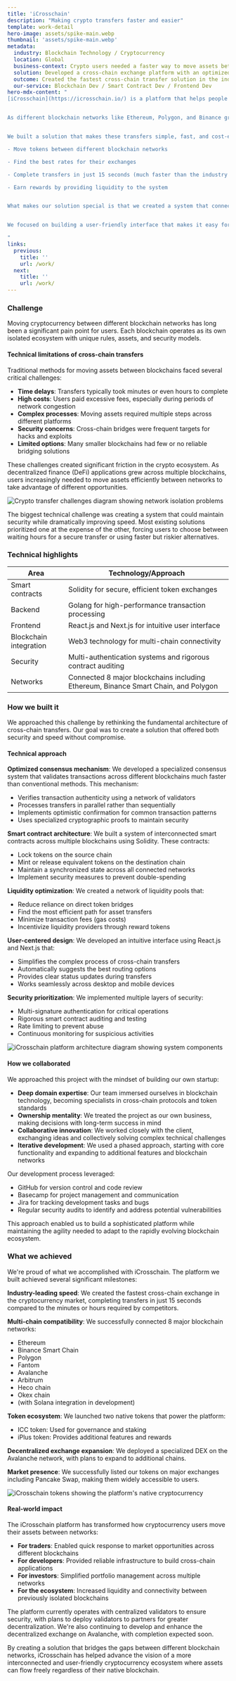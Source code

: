 ```yaml
---
title: 'iCrosschain'
description: "Making crypto transfers faster and easier"
template: work-detail
hero-image: assets/spike-main.webp
thumbnail: 'assets/spike-main.webp'
metadata:
  industry: Blockchain Technology / Cryptocurrency
  location: Global
  business-context: Crypto users needed a faster way to move assets between different blockchain networks
  solution: Developed a cross-chain exchange platform with an optimized consensus mechanism
  outcome: Created the fastest cross-chain transfer solution in the industry
  our-service: Blockchain Dev / Smart Contract Dev / Frontend Dev
hero-mdx-content: "
[iCrosschain](https://icrosschain.io/) is a platform that helps people move their cryptocurrency between different blockchain networks. Think of it like a currency exchange for digital money, except it works across multiple crypto systems.


As different blockchain networks like Ethereum, Polygon, and Binance grew in popularity, users needed a way to move their digital assets between these systems. Moving crypto between networks was slow, complicated, and often expensive.


We built a solution that makes these transfers simple, fast, and cost-effective. Our platform lets users:

- Move tokens between different blockchain networks

- Find the best rates for their exchanges

- Complete transfers in just 15 seconds (much faster than the industry standard)

- Earn rewards by providing liquidity to the system


What makes our solution special is that we created a system that connects these different networks securely while keeping transactions fast and affordable.


We focused on building a user-friendly interface that makes it easy for anyone to transfer their crypto assets without needing deep technical knowledge.

"
links:
  previous:
    title: ''
    url: /work/
  next:
    title: ''
    url: /work/
---
```



### Challenge

Moving cryptocurrency between different blockchain networks has long been a significant pain point for users. Each blockchain operates as its own isolated ecosystem with unique rules, assets, and security models.

#### Technical limitations of cross-chain transfers

Traditional methods for moving assets between blockchains faced several critical challenges:

- **Time delays**: Transfers typically took minutes or even hours to complete
- **High costs**: Users paid excessive fees, especially during periods of network congestion
- **Complex processes**: Moving assets required multiple steps across different platforms
- **Security concerns**: Cross-chain bridges were frequent targets for hacks and exploits
- **Limited options**: Many smaller blockchains had few or no reliable bridging solutions

These challenges created significant friction in the crypto ecosystem. As decentralized finance (DeFi) applications grew across multiple blockchains, users increasingly needed to move assets efficiently between networks to take advantage of different opportunities.

![Crypto transfer challenges diagram showing network isolation problems](assets/spike-interface.webp)

The biggest technical challenge was creating a system that could maintain security while dramatically improving speed. Most existing solutions prioritized one at the expense of the other, forcing users to choose between waiting hours for a secure transfer or using faster but riskier alternatives.

### Technical highlights

| Area                  | Technology/Approach                                                                |
|-----------------------|------------------------------------------------------------------------------------|
| Smart contracts       | Solidity for secure, efficient token exchanges                                     |
| Backend               | Golang for high-performance transaction processing                                 |
| Frontend              | React.js and Next.js for intuitive user interface                                  |
| Blockchain integration| Web3 technology for multi-chain connectivity                                       |
| Security              | Multi-authentication systems and rigorous contract auditing                        |
| Networks              | Connected 8 major blockchains including Ethereum, Binance Smart Chain, and Polygon |

### How we built it

We approached this challenge by rethinking the fundamental architecture of cross-chain transfers. Our goal was to create a solution that offered both security and speed without compromise.

#### Technical approach

**Optimized consensus mechanism**: We developed a specialized consensus system that validates transactions across different blockchains much faster than conventional methods. This mechanism:

- Verifies transaction authenticity using a network of validators
- Processes transfers in parallel rather than sequentially
- Implements optimistic confirmation for common transaction patterns
- Uses specialized cryptographic proofs to maintain security

**Smart contract architecture**: We built a system of interconnected smart contracts across multiple blockchains using Solidity. These contracts:

- Lock tokens on the source chain
- Mint or release equivalent tokens on the destination chain
- Maintain a synchronized state across all connected networks
- Implement security measures to prevent double-spending

**Liquidity optimization**: We created a network of liquidity pools that:

- Reduce reliance on direct token bridges
- Find the most efficient path for asset transfers
- Minimize transaction fees (gas costs)
- Incentivize liquidity providers through reward tokens

**User-centered design**: We developed an intuitive interface using React.js and Next.js that:

- Simplifies the complex process of cross-chain transfers
- Automatically suggests the best routing options
- Provides clear status updates during transfers
- Works seamlessly across desktop and mobile devices

**Security prioritization**: We implemented multiple layers of security:

- Multi-signature authentication for critical operations
- Rigorous smart contract auditing and testing
- Rate limiting to prevent abuse
- Continuous monitoring for suspicious activities

![iCrosschain platform architecture diagram showing system components](assets/spike-platform.webp)

#### How we collaborated

We approached this project with the mindset of building our own startup:

- **Deep domain expertise**: Our team immersed ourselves in blockchain technology, becoming specialists in cross-chain protocols and token standards
- **Ownership mentality**: We treated the project as our own business, making decisions with long-term success in mind
- **Collaborative innovation**: We worked closely with the client, exchanging ideas and collectively solving complex technical challenges
- **Iterative development**: We used a phased approach, starting with core functionality and expanding to additional features and blockchain networks

Our development process leveraged:

- GitHub for version control and code review
- Basecamp for project management and communication
- Jira for tracking development tasks and bugs
- Regular security audits to identify and address potential vulnerabilities

This approach enabled us to build a sophisticated platform while maintaining the agility needed to adapt to the rapidly evolving blockchain ecosystem.

### What we achieved

We're proud of what we accomplished with iCrosschain. The platform we built achieved several significant milestones:

**Industry-leading speed**: We created the fastest cross-chain exchange in the cryptocurrency market, completing transfers in just 15 seconds compared to the minutes or hours required by competitors.

**Multi-chain compatibility**: We successfully connected 8 major blockchain networks:

- Ethereum
- Binance Smart Chain
- Polygon
- Fantom
- Avalanche
- Arbitrum
- Heco chain
- Okex chain
- (with Solana integration in development)

**Token ecosystem**: We launched two native tokens that power the platform:

- ICC token: Used for governance and staking
- iPlus token: Provides additional features and rewards

**Decentralized exchange expansion**: We deployed a specialized DEX on the Avalanche network, with plans to expand to additional chains.

**Market presence**: We successfully listed our tokens on major exchanges including Pancake Swap, making them widely accessible to users.

![iCrosschain tokens showing the platform's native cryptocurrency](assets/spike-tokens.webp)

#### Real-world impact

The iCrosschain platform has transformed how cryptocurrency users move their assets between networks:

- **For traders**: Enabled quick response to market opportunities across different blockchains
- **For developers**: Provided reliable infrastructure to build cross-chain applications
- **For investors**: Simplified portfolio management across multiple networks
- **For the ecosystem**: Increased liquidity and connectivity between previously isolated blockchains

The platform currently operates with centralized validators to ensure security, with plans to deploy validators to partners for greater decentralization. We're also continuing to develop and enhance the decentralized exchange on Avalanche, with completion expected soon.

By creating a solution that bridges the gaps between different blockchain networks, iCrosschain has helped advance the vision of a more interconnected and user-friendly cryptocurrency ecosystem where assets can flow freely regardless of their native blockchain.
